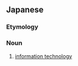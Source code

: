 ==Japanese==
{{DEFAULTSORT:しょうほうぎじゅつ'}}
{{ja-kanjitab|じょう|ほう|ぎ|じゅつ|yomi=o}}
{{wikipedia|lang=ja}}

===Etymology===
{{cal|etyl lang=en|etyl term=information technology|ja|情報|技術|tr1=jōhō|tr2=gijutsu|t1=[[information]]|t2=[[technology]]}}

===Noun===
{{ja-noun|じょうほう ぎじゅつ}}

# {{lb|ja|computing}} [[information technology]] {{gl|the practice of creating and/or studying computer systems and applications}}